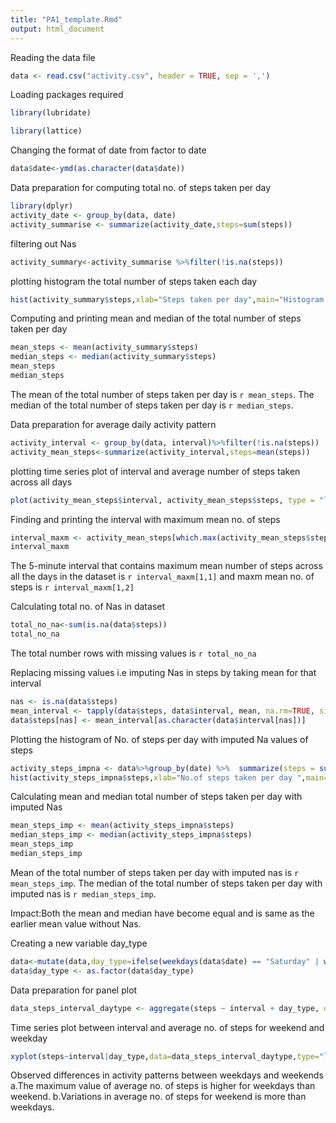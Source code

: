 ---
title: "PA1_template.Rmd"
output: html_document
---

Reading the data file
```{r  echo=TRUE}
data <- read.csv("activity.csv", header = TRUE, sep = ',')
```
Loading packages required
```{r  echo=TRUE}
library(lubridate)

library(lattice)
```
Changing the format of date from factor to date 
```{r  echo=TRUE}
data$date<-ymd(as.character(data$date))
```
Data preparation for computing total no. of steps taken per day
```{r  echo=TRUE}
library(dplyr)
activity_date <- group_by(data, date)
activity_summarise <- summarize(activity_date,steps=sum(steps))
```
filtering out Nas
```{r  echo=TRUE}
activity_summary<-activity_summarise %>%filter(!is.na(steps))
```
plotting histogram the total number of steps taken each day
```{r plots1 ,fig.show="asis", echo=TRUE}
hist(activity_summary$steps,xlab="Steps taken per day",main="Histogram of the total number of steps taken per day")
```
Computing and printing mean and median of the total number of steps taken per day
```{r  echo=TRUE}
mean_steps <- mean(activity_summary$steps)
median_steps <- median(activity_summary$steps)
mean_steps
median_steps
```
The mean of the total number of steps taken per day is `r mean_steps`.
The median of the total number of steps taken per day is `r median_steps`.

Data preparation for average daily activity pattern
```{r  echo=TRUE}
activity_interval <- group_by(data, interval)%>%filter(!is.na(steps))
activity_mean_steps<-summarize(activity_interval,steps=mean(steps))
```
plotting time series plot of interval and  average number of steps taken across all days
```{r plots2 ,fig.show="asis", echo=TRUE}
plot(activity_mean_steps$interval, activity_mean_steps$steps, type = "l", xlab = "Intervals", ylab = "Total steps per interval", main = "Number of steps per interval")
```

Finding and printing the interval with maximum mean no. of steps
```{r  echo=TRUE}
interval_maxm <- activity_mean_steps[which.max(activity_mean_steps$steps),]
interval_maxm
```
The 5-minute interval that contains maximum mean number of steps across all the days in the dataset is `r interval_maxm[1,1]` and maxm mean no. of steps is `r interval_maxm[1,2]`

Calculating total no. of Nas in dataset
```{r  echo=TRUE}
total_no_na<-sum(is.na(data$steps))
total_no_na
```
The total number rows with missing values is `r total_no_na`

Replacing missing values i.e imputing Nas in steps by taking mean for that interval
```{r  echo=TRUE}
nas <- is.na(data$steps)
mean_interval <- tapply(data$steps, data$interval, mean, na.rm=TRUE, simplify=TRUE)
data$steps[nas] <- mean_interval[as.character(data$interval[nas])]
```

Plotting the histogram of No. of steps per day with imputed Na values of steps
```{r plots3 , fig.show="asis", echo=TRUE}
activity_steps_impna <- data%>%group_by(date) %>%  summarize(steps = sum(steps))
hist(activity_steps_impna$steps,xlab="No.of steps taken per day ",main="Histogram of total no. of steps taken per day with imputed NAs")
```

Calculating mean and median total number of steps taken per day with imputed Nas
```{r  echo=TRUE}
mean_steps_imp <- mean(activity_steps_impna$steps)
median_steps_imp <- median(activity_steps_impna$steps)
mean_steps_imp
median_steps_imp
```
 Mean of the total number of steps  taken per day with imputed nas is 
 `r mean_steps_imp`.
The median of the total number of steps taken per day with imputed nas is `r median_steps_imp`.

Impact:Both the mean and median have become equal and is same as the earlier mean value without Nas.

Creating a new variable day_type
```{r  echo=TRUE}
data<-mutate(data,day_type=ifelse(weekdays(data$date) == "Saturday" | weekdays(data$date) == "Sunday", "Weekend", "Weekday"))
data$day_type <- as.factor(data$day_type)
```
Data preparation for panel plot
```{r  echo=TRUE}
data_steps_interval_daytype <- aggregate(steps ~ interval + day_type, data =data, FUN = mean)
```
Time series plot between interval and average no. of steps for weekend and weekday
```{r plots4 ,fig.show="asis", echo=TRUE}
xyplot(steps~interval|day_type,data=data_steps_interval_daytype,type="l",lwd=1,xlab="Interval",ylab="Avg.no. of steps",layout=c(1,2))
``` 
Observed differences in activity patterns between weekdays and weekends
a.The maximum value of average no. of steps is higher for weekdays than weekend.
b.Variations in average no. of steps for weekend is more than weekdays.
